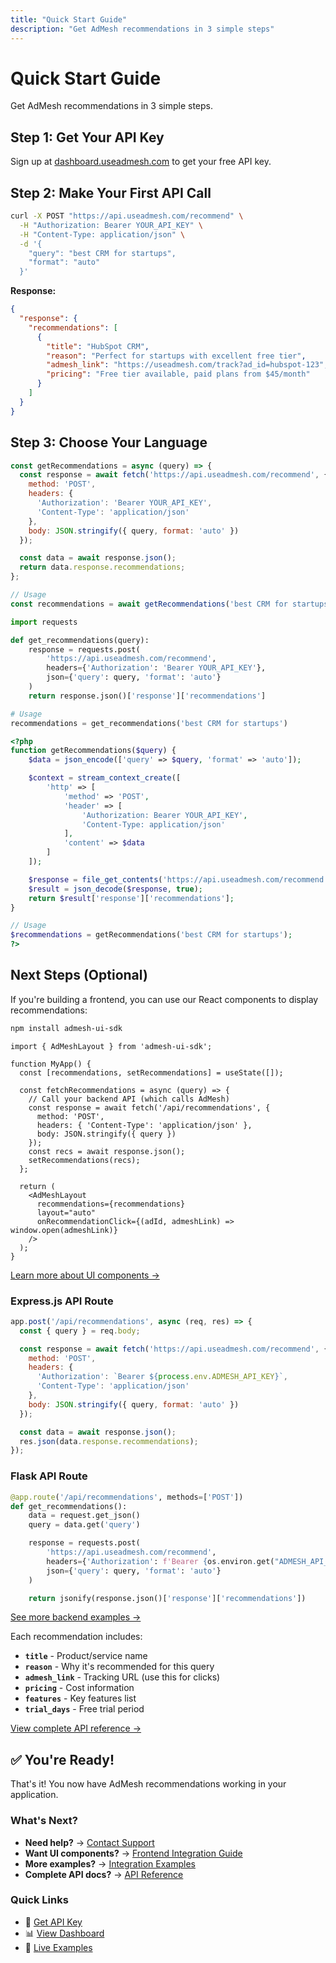 ```yaml
---
title: "Quick Start Guide"
description: "Get AdMesh recommendations in 3 simple steps"
---
```


# Quick Start Guide

Get AdMesh recommendations in 3 simple steps.

## Step 1: Get Your API Key

Sign up at [dashboard.useadmesh.com](https://dashboard.useadmesh.com) to get your free API key.

## Step 2: Make Your First API Call

<Accordion title="📋 Basic Example">

```bash
curl -X POST "https://api.useadmesh.com/recommend" \
  -H "Authorization: Bearer YOUR_API_KEY" \
  -H "Content-Type: application/json" \
  -d '{
    "query": "best CRM for startups",
    "format": "auto"
  }'
```

**Response:**
```json
{
  "response": {
    "recommendations": [
      {
        "title": "HubSpot CRM",
        "reason": "Perfect for startups with excellent free tier",
        "admesh_link": "https://useadmesh.com/track?ad_id=hubspot-123",
        "pricing": "Free tier available, paid plans from $45/month"
      }
    ]
  }
}
```

</Accordion>

## Step 3: Choose Your Language

<AccordionGroup>
  <Accordion title="🟨 JavaScript">

```javascript
const getRecommendations = async (query) => {
  const response = await fetch('https://api.useadmesh.com/recommend', {
    method: 'POST',
    headers: {
      'Authorization': 'Bearer YOUR_API_KEY',
      'Content-Type': 'application/json'
    },
    body: JSON.stringify({ query, format: 'auto' })
  });

  const data = await response.json();
  return data.response.recommendations;
};

// Usage
const recommendations = await getRecommendations('best CRM for startups');
```

  </Accordion>

  <Accordion title="🐍 Python">

```python
import requests

def get_recommendations(query):
    response = requests.post(
        'https://api.useadmesh.com/recommend',
        headers={'Authorization': 'Bearer YOUR_API_KEY'},
        json={'query': query, 'format': 'auto'}
    )
    return response.json()['response']['recommendations']

# Usage
recommendations = get_recommendations('best CRM for startups')
```

  </Accordion>

  <Accordion title="🐘 PHP">

```php
<?php
function getRecommendations($query) {
    $data = json_encode(['query' => $query, 'format' => 'auto']);

    $context = stream_context_create([
        'http' => [
            'method' => 'POST',
            'header' => [
                'Authorization: Bearer YOUR_API_KEY',
                'Content-Type: application/json'
            ],
            'content' => $data
        ]
    ]);

    $response = file_get_contents('https://api.useadmesh.com/recommend', false, $context);
    $result = json_decode($response, true);
    return $result['response']['recommendations'];
}

// Usage
$recommendations = getRecommendations('best CRM for startups');
?>
```

  </Accordion>
</AccordionGroup>

## Next Steps (Optional)

<AccordionGroup>
  <Accordion title="🎨 Display Recommendations (Frontend)">

If you're building a frontend, you can use our React components to display recommendations:

```bash
npm install admesh-ui-sdk
```

```tsx
import { AdMeshLayout } from 'admesh-ui-sdk';

function MyApp() {
  const [recommendations, setRecommendations] = useState([]);

  const fetchRecommendations = async (query) => {
    // Call your backend API (which calls AdMesh)
    const response = await fetch('/api/recommendations', {
      method: 'POST',
      headers: { 'Content-Type': 'application/json' },
      body: JSON.stringify({ query })
    });
    const recs = await response.json();
    setRecommendations(recs);
  };

  return (
    <AdMeshLayout
      recommendations={recommendations}
      layout="auto"
      onRecommendationClick={(adId, admeshLink) => window.open(admeshLink)}
    />
  );
}
```

[Learn more about UI components →](/ui-sdk/installation)

  </Accordion>

  <Accordion title="🔧 Backend Integration Examples">

### Express.js API Route
```javascript
app.post('/api/recommendations', async (req, res) => {
  const { query } = req.body;

  const response = await fetch('https://api.useadmesh.com/recommend', {
    method: 'POST',
    headers: {
      'Authorization': `Bearer ${process.env.ADMESH_API_KEY}`,
      'Content-Type': 'application/json'
    },
    body: JSON.stringify({ query, format: 'auto' })
  });

  const data = await response.json();
  res.json(data.response.recommendations);
});
```

### Flask API Route
```python
@app.route('/api/recommendations', methods=['POST'])
def get_recommendations():
    data = request.get_json()
    query = data.get('query')

    response = requests.post(
        'https://api.useadmesh.com/recommend',
        headers={'Authorization': f'Bearer {os.environ.get("ADMESH_API_KEY")}'},
        json={'query': query, 'format': 'auto'}
    )

    return jsonify(response.json()['response']['recommendations'])
```

[See more backend examples →](/examples/integration-examples)

  </Accordion>

  <Accordion title="🔍 Understanding the Response">

Each recommendation includes:

- **`title`** - Product/service name
- **`reason`** - Why it's recommended for this query
- **`admesh_link`** - Tracking URL (use this for clicks)
- **`pricing`** - Cost information
- **`features`** - Key features list
- **`trial_days`** - Free trial period

[View complete API reference →](/api/recommendations)

  </Accordion>
</AccordionGroup>

## ✅ You're Ready!

That's it! You now have AdMesh recommendations working in your application.

### What's Next?

- **Need help?** → [Contact Support](mailto:mani@useadmesh.com)
- **Want UI components?** → [Frontend Integration Guide](/ui-sdk/installation)
- **More examples?** → [Integration Examples](/examples/integration-examples)
- **Complete API docs?** → [API Reference](/api/recommendations)

### Quick Links

- 🔑 [Get API Key](https://dashboard.useadmesh.com)
- 📊 [View Dashboard](https://dashboard.useadmesh.com)
- 🎨 [Live Examples](https://storybook.useadmesh.com)
